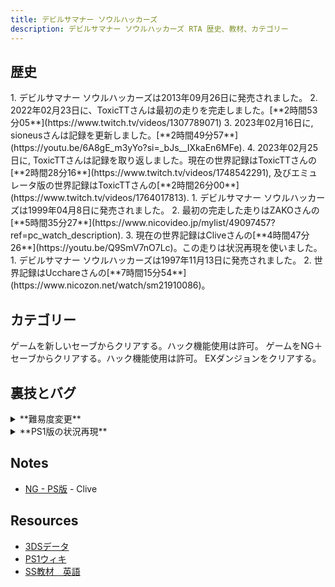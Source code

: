 ```yaml
---
title: デビルサマナー ソウルハッカーズ
description: デビルサマナー ソウルハッカーズ RTA 歴史、教材、カテゴリー
---
```



<DocsHero 
    content="デビルサマナー ソウルハッカーズはデビルサマナーシリーズの２作目。"
    srcUrl={cover}
    alt="Shin Megami Tensei Devil Summoner - Soul Hackers Cover"
/>

<LinkCard title="ランキング" href="https://www.speedrun.com/dsm_soul_hackers" description="投稿されたRTA動画を観るようにSpeedrun.comへ"/>

## 歴史
<Tabs>
<TabItem label="Any% - 3DS">
<Steps>
1. デビルサマナー ソウルハッカーズは2013年09月26日に発売されました。
2. 2022年02月23日に、ToxicTTさんは最初の走りを完走しました。[**2時間53分05**](https://www.twitch.tv/videos/1307789071)
3. 2023年02月16日に, sioneusさんは記録を更新しました。[**2時間49分57**](https://youtu.be/6A8gE_m3yYo?si=_bJs__IXkaEn6MFe).
4. 2023年02月25日に, ToxicTTさんは記録を取り返しました。現在の世界記録はToxicTTさんの[**2時間28分16**](https://www.twitch.tv/videos/1748542291), 及びエミュレータ版の世界記録はToxicTTさんの[**2時間26分00**](https://www.twitch.tv/videos/1764017813).
</Steps>
</TabItem>

<TabItem label="Any% - PS1">
<Steps>
1. デビルサマナー ソウルハッカーズは1999年04月8日に発売されました。
2. 最初の完走した走りはZAKOさんの[**5時間35分27**](https://www.nicovideo.jp/mylist/49097457?ref=pc_watch_description).
3. 現在の世界記録はCliveさんの[**4時間47分26**](https://youtu.be/Q9SmV7nO7Lc)。この走りは状況再現を使いました。
</Steps>
</TabItem>

<TabItem label="Any% - Sega Saturn">
<Steps>
1. デビルサマナー ソウルハッカーズは1997年11月13日に発売されました。
2. 世界記録はUcchareさんの[**7時間15分54**](https://www.nicozon.net/watch/sm21910086)。
</Steps>
</TabItem>
</Tabs>

## カテゴリー
<CardGrid>
    <Card title="New Game Ending">ゲームを新しいセーブからクリアする。ハック機能使用は許可。</Card>
    <Card title="New Game+ Ending">ゲームをNG＋セーブからクリアする。ハック機能使用は許可。</Card>
    <Card title="Extra Game">EXダンジョンをクリアする。</Card>
</CardGrid>

## 裏技とバグ
<details>
<summary>**難易度変更**</summary>
３ds版専属のハックという機能。ゲーム内に難易度を変えることができます。ハードの難易度に設定したら反射ダメージが大きくなります。
</details>

<details>
<summary>**PS1版の状況再現**</summary>
ボス戦の手前にセーブしてゲームを再ロードしたら戦闘は期待通りになります。
</details>

## Notes
- [NG - PS版](http://cliverta.web.fc2.com/chart/SoulHackers.html) - Clive

## Resources
- [3DSデータ](https://szsk.github.io/data/sh/)
- [PS1ウィキ](https://dssh084.wiki.fc2.com/)
- [SS教材　英語](https://drive.google.com/drive/folders/1ox4rX0uzFobfmPisGtw62fp9inRVMPzg)